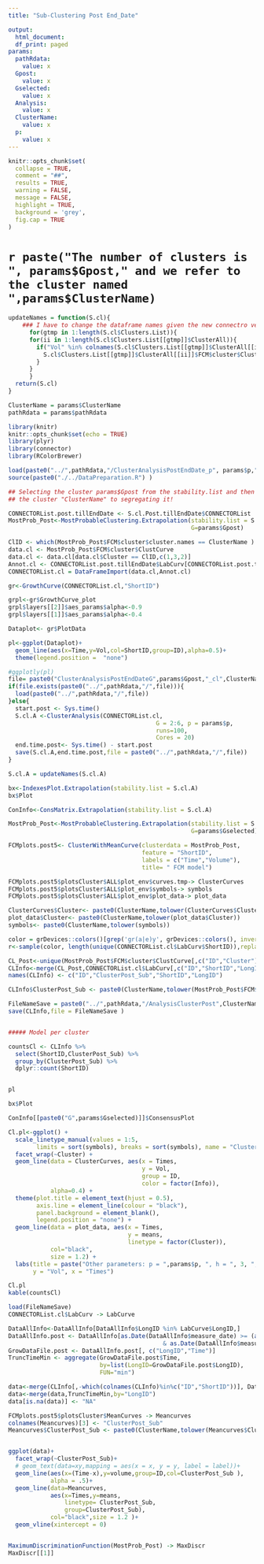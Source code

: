 ```yaml
---
title: "Sub-Clustering Post End_Date"

output:
  html_document:
  df_print: paged
params:
  pathRdata:
    value: x
  Gpost:
    value: x
  Gselected:
    value: x
  Analysis:
    value: x
  ClusterName:
    value: x
  p:
    value: x
---
```

  
```r
knitr::opts_chunk$set(
  collapse = TRUE,
  comment = "##",
  results = TRUE,
  warning = FALSE,
  message = FALSE,
  highlight = TRUE,
  background = 'grey',
  fig.cap = TRUE
)
```

# `r paste("The number of clusters is ", params$Gpost," and we refer to the cluster named ",params$ClusterName)`

```r
updateNames = function(S.cl){
    ### I have to change the dataframe names given the new connectro version!!
      for(gtmp in 1:length(S.cl$Clusters.List)){
      for(ii in 1:length(S.cl$Clusters.List[[gtmp]]$ClusterAll)){
        if("Vol" %in% colnames(S.cl$Clusters.List[[gtmp]]$ClusterAll[[ii]]$FCM$cluster$ClustCurve)){
          S.cl$Clusters.List[[gtmp]]$ClusterAll[[ii]]$FCM$cluster$ClustCurve = S.cl$Clusters.List[[gtmp]]$ClusterAll[[ii]]$FCM$cluster$ClustCurve %>% dplyr::rename(Observation = Vol, Time = Times)
        }
      }
      }
  return(S.cl)
}

ClusterName = params$ClusterName
pathRdata = params$pathRdata

library(knitr)
knitr::opts_chunk$set(echo = TRUE)
library(plyr)
library(connector)
library(RColorBrewer)

load(paste0("../",pathRdata,"/ClusterAnalysisPostEndDate_p", params$p,".RData") )
source(paste0("./../DataPreparation.R") )

## Selecting the cluster params$Gpost from the stability.list and then let select 
## the cluster "ClusterName" to segregating it!

CONNECTORList.post.tillEndDate <- S.cl.Post.tillEndDate$CONNECTORList
MostProb_Post<-MostProbableClustering.Extrapolation(stability.list = S.cl.Post.tillEndDate,
                                                    G=params$Gpost)

ClID <- which(MostProb_Post$FCM$cluster$cluster.names == ClusterName )
data.cl <- MostProb_Post$FCM$cluster$ClustCurve
data.cl <- data.cl[data.cl$Cluster == ClID,c(1,3,2)]
Annot.cl <- CONNECTORList.post.tillEndDate$LabCurv[CONNECTORList.post.tillEndDate$LabCurv$ID %in% unique(data.cl$ID),]
CONNECTORList.cl = DataFrameImport(data.cl,Annot.cl)

gr<-GrowthCurve(CONNECTORList.cl,"ShortID")

grpl<-gr$GrowthCurve_plot 
grpl$layers[[2]]$aes_params$alpha<-0.9 
grpl$layers[[1]]$aes_params$alpha<-0.4 

Dataplot<- gr$PlotData 

pl<-ggplot(Dataplot)+
  geom_line(aes(x=Time,y=Vol,col=ShortID,group=ID),alpha=0.5)+
  theme(legend.position =  "none")

#ggplotly(pl)
file= paste0("ClusterAnalysisPostEndDateG",params$Gpost,"_cl",ClusterName,"_p",params$p,".RData")
if(file.exists(paste0("../",pathRdata,"/",file))){
  load(paste0("../",pathRdata,"/",file))
}else{
  start.post <- Sys.time()
  S.cl.A <-ClusterAnalysis(CONNECTORList.cl, 
                                          G = 2:6, p = params$p,
                                          runs=100,
                                          Cores = 20)
  end.time.post<- Sys.time() - start.post
  save(S.cl.A,end.time.post,file = paste0("../",pathRdata,"/",file))
}

S.cl.A = updateNames(S.cl.A)

bx<-IndexesPlot.Extrapolation(stability.list = S.cl.A)
bx$Plot

ConInfo<-ConsMatrix.Extrapolation(stability.list = S.cl.A)

MostProb_Post<-MostProbableClustering.Extrapolation(stability.list = S.cl.A,
                                                    G=params$Gselected)

FCMplots.post5<- ClusterWithMeanCurve(clusterdata = MostProb_Post,
                                      feature = "ShortID",
                                      labels = c("Time","Volume"),
                                      title= " FCM model")

FCMplots.post5$plotsCluster$ALL$plot_env$curves.tmp-> ClusterCurves
FCMplots.post5$plotsCluster$ALL$plot_env$symbols-> symbols
FCMplots.post5$plotsCluster$ALL$plot_env$plot_data-> plot_data

ClusterCurves$Cluster<- paste0(ClusterName,tolower(ClusterCurves$Cluster))
plot_data$Cluster<- paste0(ClusterName,tolower(plot_data$Cluster))
symbols<- paste0(ClusterName,tolower(symbols))

color = grDevices::colors()[grep('gr(a|e)y', grDevices::colors(), invert = T)]
r<-sample(color, length(unique(CONNECTORList.cl$LabCurv$ShortID)),replace = F )

```

```r

CL_Post<-unique(MostProb_Post$FCM$cluster$ClustCurve[,c("ID","Cluster")])
CLInfo<-merge(CL_Post,CONNECTORList.cl$LabCurv[,c("ID","ShortID","LongID")])
names(CLInfo) <- c("ID","ClusterPost_Sub","ShortID","LongID")

CLInfo$ClusterPost_Sub <- paste0(ClusterName,tolower(MostProb_Post$FCM$cluster$cluster.names[CLInfo$ClusterPost_Sub]))

FileNameSave = paste0("../",pathRdata,"/AnalysisClusterPost",ClusterName,"_G",params$Gselected,"_FromG",params$Gpost,"_p", params$p,".RData")
save(CLInfo,file = FileNameSave )


##### Model per cluster 

countsCl <- CLInfo %>%
  select(ShortID,ClusterPost_Sub) %>%
  group_by(ClusterPost_Sub) %>% 
  dplyr::count(ShortID)



```

```r
pl

bx$Plot

ConInfo[[paste0("G",params$Gselected)]]$ConsensusPlot

Cl.pl<-ggplot() +
  scale_linetype_manual(values = 1:5, 
        limits = sort(symbols), breaks = sort(symbols), name = "Cluster") +
  facet_wrap(~Cluster) + 
  geom_line(data = ClusterCurves, aes(x = Times,
                                      y = Vol,
                                      group = ID,
                                      color = factor(Info)),
            alpha=0.4) +
  theme(plot.title = element_text(hjust = 0.5), 
        axis.line = element_line(colour = "black"), 
        panel.background = element_blank(),
        legend.position = "none") + 
  geom_line(data = plot_data, aes(x = Times,
                                  y = means, 
                                  linetype = factor(Cluster)),
            col="black",
            size = 1.2) +
  labs(title = paste("Other parameters: p = ",params$p, ", h = ", 3, ", G = ", params$Gselected, sep = ""),
       y = "Vol", x = "Times")

Cl.pl
kable(countsCl)
```

```r

load(FileNameSave)
CONNECTORList.cl$LabCurv -> LabCurve

DataAllInfo<-DataAllInfo[DataAllInfo$LongID %in% LabCurve$LongID,]
DataAllInfo.post <- DataAllInfo[as.Date(DataAllInfo$measure_date) >= (as.Date(DataAllInfo$start_date) -days.before)
                                            & as.Date(DataAllInfo$measure_date) <= as.Date(DataAllInfo$end_date) ,]
GrowDataFile.post <- DataAllInfo.post[, c("LongID","Time")]
TruncTimeMin <- aggregate(GrowDataFile.post$Time,
                          by=list(LongID=GrowDataFile.post$LongID),
                          FUN="min")

data<-merge(CLInfo[,-which(colnames(CLInfo)%in%c("ID","ShortID"))], DataAllInfo, by="LongID")
data<-merge(data,TruncTimeMin,by="LongID")
data[is.na(data)] <- "NA"

FCMplots.post5$plotsCluster$MeanCurves -> Meancurves
colnames(Meancurves)[3] <- "ClusterPost_Sub"
Meancurves$ClusterPost_Sub <- paste0(ClusterName,tolower(Meancurves$ClusterPost_Sub ) )


ggplot(data)+
  facet_wrap(~ClusterPost_Sub)+
  # geom_text(data=xy,mapping = aes(x = x, y = y, label = label))+
  geom_line(aes(x=(Time-x),y=volume,group=ID,col=ClusterPost_Sub ),
            alpha = .5)+
  geom_line(data=Meancurves,
            aes(x=Times,y=means,
                linetype= ClusterPost_Sub,
                group=ClusterPost_Sub),
            col="black",size = 1.2 )+
  geom_vline(xintercept = 0)


MaximumDiscriminationFunction(MostProb_Post) -> MaxDiscr
MaxDiscr[[1]]

```
